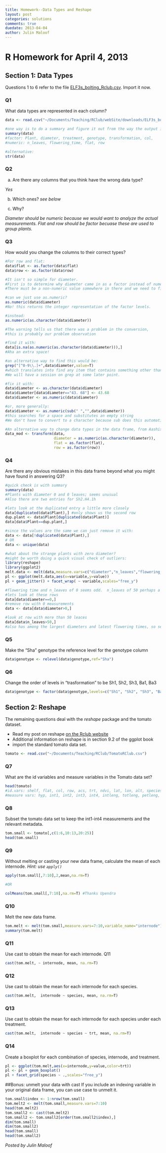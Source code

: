 ```yaml
---
title: Homework--Data Types and Reshape
layout: post
categories: solutions
comments: true
duedate: 2013-04-04
author: Julin Maloof
---
```


R Homework for April 4, 2013
========================================================

## Section 1: Data Types
Questions 1 to 6 refer to the file [ELF3s\_bolting\_Rclub.csv]({{ site.baseurl }}/downloads/ELF3s_bolting_Rclub.csv). Import it now.

### Q1
What data types are represented in each column?
```r
data <- read.csv("~/Documents/Teaching/RClub/webSite/downloads/ELF3s_bolting_Rclub.csv")

#one way is to do a summary and figure it out from the way the output is formatted
summary(data) 
#factor: Plant, diameter, treatment, genotype, transformation, col,
#numeric: n_leaves, flowering_time, flat, row

#alternative:
str(data)
```

### Q2
a) Are there any columns that you think have the wrong data type?

*Yes*

b) Which ones? *see below*

c) Why?

*Diameter should be numeric because we would want to analyze the actual measurements.  Flat and row should be factor becuase these are used to group plants.*

### Q3
How would you change the columns to their correct types?

```r
#For row and flat:
data$flat <- as.factor(data$flat)
data$row <- as.factor(data$row)

#It isn't so simple for diameter.
#First is to determine why diameter came in as a factor instead of numeric.
#There must be a non-numeric value somewhere in there and we need to find it.

#can we just use as.numeric?
as.numeric(data$diameter)
#No! this returns the integer representation of the factor levels.

#instead:
as.numeric(as.character(data$diameter))

#The warning tells us that there was a problem in the conversion, 
#this is probably our problem observation

#find it with:
data[is.na(as.numeric(as.character(data$diameter))),] 
#Aha an extra space!

#an alternative way to find this would be:
grep("[^0-9\\.]+",data$diameter,value=T)
#which translates into find any item that contains something other than the digits 0-9 and a decimal point.
#We will have a session on grep at some later point.

#fix it with:
data$diameter <- as.character(data$diameter)
data$diameter[data$diameter=="43. 68"] <- 43.68
data$diameter <- as.numeric(data$diameter)

#or, more generally:
data$diameter <- as.numeric(sub(" ","",data$diameter))
#this searches for a space and substitutes an empty string
#We don't have to convert to a character because sub does this automatically

#An alternative way to change data types in the data frame, from Aashish
data_mod <- transform(data,
                      diameter = as.numeric(as.character(diameter)),
                      flat = as.factor(flat),
                      row = as.factor(row))

```

### Q4
Are there any obvious mistakes in this data frame beyond what you might have found in answering Q3?
```r

#quick check is with summary
summary(data)
#Plants with diameter 0 and 0 leaves; seems unusual
#Also there are two entries for Sh2.H4.1h

#lets look at the duplicated entry a little more closely
data[duplicated(data$Plant),] #only shows us the second row
dup.plant <- data$Plant[duplicated(data$Plant)]
data[data$Plant==dup.plant,]

#since the values are the same we can just remove it with:
data <- data[!duplicated(data$Plant),]
# OR
data <- unique(data)

#what about the strange plants with zero diameter?
#might be worth doing a quick visual check of outliers:
library(reshape)
library(ggplot2)
melt.data <- melt(data,measure.vars=c("diameter","n_leaves","flowering_time"))
pl <- ggplot(melt.data,aes(x=variable,y=value))
pl + geom_jitter() + facet_wrap( ~ variable,scales="free_y")

#flowering time and n_leaves of 0 seems odd.  n_leaves of 50 perhaps a bit strange
#lets look at these rows
data[data$diameter==0,]
#remove row with 0 measurements
data <- data[data$diameter>0,]

#look at row with more than 50 leaces
data[data$n_leaves>50,] 
#also has among the largest diameters and latest flowering times, so seems real.
```


### Q5
Make the "Sha" genotype the reference level for the genotype column
```r
data$genotype <- relevel(data$genotype,ref="Sha")
```


### Q6
Change the order of levels in "trasformation" to be Sh1, Sh2, Sh3, Ba1, Ba3
```r
data$genotype <- factor(data$genotype,levels=c("Sh1", "Sh2", "Sh3", "Ba1", "Ba3"))
```


## Section 2: Reshape
The remaining questions deal with the *reshape* package and the tomato dataset.

* Read my post on reshape [on the Rclub website](http://mfcovington.github.com/r_club/resources/2013/03/28/Reshape/)
* Additional information on reshape is in section 9.2 of the ggplot book
* import the standard tomato data set.

```r
tomato <- read.csv("~/Documents/Teaching/RClub/TomatoRClub.csv")
```

### Q7
What are the id variables and measure variables in the Tomato data set?
```r
head(tomato)
#id.vars: shelf, flat, col, row, acs, trt, ndvi, lat, lon, alt, species, who
#measure vars: hyp, int1, int2, int3, int4, intleng, totleng, petleng, leafleng, leafwid, leafnum
```


### Q8
Subset the tomato data set to keep the int1-int4 measurements and the relevant metadata.
```r
tom.small <- tomato[,c(1:6,10:13,20:25)]
head(tom.small)
```


### Q9
Without melting or casting your new data frame, calculate the mean of each internode. *Hint: use `apply()`*
```r
apply(tom.small[,7:10],2,mean,na.rm=T)

#OR

colMeans(tom.small[,7:10],na.rm=T) #Thanks Upendra
```


### Q10
Melt the new data frame.
```r
tom.melt <- melt(tom.small,measure.vars=7:10,variable_name="internode")
summary(tom.melt)
```

### Q11
Use cast to obtain the mean for each internode.
Q11
```r
cast(tom.melt, ~ internode, mean, na.rm=T)
```

### Q12
Use cast to obtain the mean for each internode for each species.
```r
cast(tom.melt,  internode ~ species, mean, na.rm=T)
```

### Q13
Use cast to obtain the mean for each internode for each species under each treatment.
```r
cast(tom.melt,  internode ~ species ~ trt, mean, na.rm=T)
```

### Q14
Create a boxplot for each combination of species, internode, and treatment.
```r
pl <- ggplot(tom.melt,aes(x=internode,y=value,color=trt))
pl <- pl + geom_boxplot()
pl + facet_grid(species ~ .,scales="free_y")
```

##Bonus: unmelt your data with cast
If you include an indexing variable in your original data frame, you can use case to unmelt it.
```r
tom.small$index <- 1:nrow(tom.small)
tom.melt2 <- melt(tom.small,measure.vars=7:10)
head(tom.melt2)
tom.small2 <- cast(tom.melt2)
tom.small2 <- tom.small2[order(tom.small2$index),]
dim(tom.small)
dim(tom.small2)
head(tom.small)
head(tom.small2)
```
*Posted by Julin Maloof*
